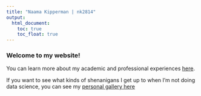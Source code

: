 ```yaml
---
title: "Naama Kipperman | nk2814"
output: 
  html_document:
    toc: true
    toc_float: true
---
```


### Welcome to my website!

You can learn more about my academic and professional experiences [here](aboutme.html).

If you want to see what kinds of shenanigans I get up to when I'm not doing data science, you can see my [personal gallery here](gallery.html)

